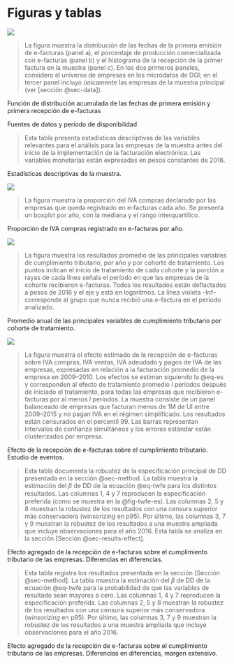 # Figuras y tablas {.unnumbered}

::: {#fig-adoption}

![](../../out/figures/fig1.png)

> \scriptsize \textbf{Notas:} La figura muestra la distribución de las fechas de la primera emisión de e-facturas (panel a), el porcentaje de producción comercializada con e-facturas (panel b) y el histograma de la recepción de la primer factura en la muestra (panel c). En los dos primeros paneles, considero el universo de empresas en los microdatos de DGI; en el tercer panel incluyo únicamente las empresas de la muestra principal (ver [sección @sec-data]).

Función de distribución acumulada de las fechas de primera emisión y primera recepción de e-facturas
:::

::: {#tbl-data}

\resizebox{\textwidth}{!}{\input{../../out/tables/available_data.tex}}

Fuentes de datos y período de disponibilidad
:::

::: {#tbl-sample-summary}

\input{../../out/tables/sample_summary.tex}

> \scriptsize \textbf{Notas:} Esta tabla presenta estadísticas descriptivas de las variables relevantes para el análisis para las empresas de la muestra antes del inicio de la implementación de la facturación electrónica. Las variables monetarias están expresadas en pesos constantes de 2016.

Estadísticas descriptivas de la muestra.
:::

::: {#fig-reception-intensity}

![](../../out/figures/reception_intensity.all.png)

> \scriptsize \textbf{Notas:} La figura muestra la proporción del IVA compras declarado por las empresas que queda registrado en e-facturas cada año. Se presenta un boxplot por año, con la mediana y el rango interquartílico.

Proporción de IVA compras registrado en e-facturas por año.
:::

::: {#fig-time-trends}

![](../../out/figures/time_trends.png)

> \scriptsize \textbf{Notas:} La figura muestra los resultados promedio de las principales variables de cumplimiento tributario, por año y por cohorte de tratamiento. Los puntos indican el inicio de tratamiento de cada cohorte y la porción a rayas de cada línea señala el período en que las empresas de la cohorte recibieron e-facturas. Todos los resultados están deflactados a pesos de 2016 y el eje y está en logaritmos. La línea violeta –Inf– corresponde al grupo que nunca recibió una e-factura en el período analizado.

Promedio anual de las principales variables de cumplimiento tributario por cohorte de tratamiento.
:::

::: {#fig-twfe-es}

![](../../out/figures/es.twfe.y.all.png)

> \scriptsize \textbf{Notas:} La figura muestra el efecto estimado de la recepción de e-facturas sobre IVA compras, IVA ventas, IVA adeudado y pagos de IVA de las empresas, expresadas en relación a la facturación promedio de la empresa en 2009–2010. Los efectos se estiman siguiendo la @eq-es y corresponden al efecto de tratamiento promedio $l$ períodos después de iniciado el tratamiento, para todas las empresas que recibieron e-facturas por al menos $l$ períodos. La muestra consiste de un panel balanceado de empresas que facturan menos de 1M de UI entre 2009–2015 y no pagan IVA en el régimen simplificado. Los resultados están censurados en el percentil 99. Las barras representan intervalos de confianza simultáneos y los errores estándar están clusterizados por empresa.

Efecto de la recepción de e-facturas sobre el cumplimiento tributario. Estudio de eventos.
:::

::: {#tbl-twfe-all}

\resizebox{\textwidth}{!}{\input{../../out/tables/twfe.y.all.overall_att.all.tex}}

> \scriptsize \textbf{Notas:} Esta tabla documenta la robustez de la especificación principal de DD presentada en la sección @sec-method. La tabla muestra la estimación del $\beta$ de DD de la ecuación @eq-twfe para los distintos resultados. Las columnas 1, 4 y 7 reproducen la especiﬁcación preferida (como se muestra en la @fig-twfe-es). Las columnas 2, 5 y 8 muestran la robustez de los resultados con una censura superior más conservadora (winsorizing en p95). Por último, las columnas 3, 7 y 9 muestran la robustez de los resultados a una muestra ampliada que incluye observaciones para el año 2016. Esta tabla se analiza en la sección [Sección @sec-results-effect]. 

Efecto agregado de la recepción de e-facturas sobre el cumplimiento tributario de las empresas. Diferencias en diferencias.
:::

::: {#tbl-twfe-ext}

\resizebox{\textwidth}{!}{\input{../../out/tables/twfe.y.all.overall_att.ext.tex}}

> \scriptsize \textbf{Notas:} Esta tabla registra los resultados presentada en la sección [Sección @sec-method]. La tabla muestra la estimación del $\beta$ de DD de la ecuación @eq-twfe para la probabilidad de que las variables de resultado sean mayores a cero. Las columnas 1, 4 y 7 reproducen la especificación preferida. Las columnas 2, 5 y 8 muestran la robustez de los resultados con una censura superior más conservadora (*winsorizing* en p95). Por último, las columnas 3, 7 y 9 muestran la robustez de los resultados a una muestra ampliada que incluye observaciones para el año 2016.

Efecto agregado de la recepción de e-facturas sobre el cumplimiento tributario de las empresas. Diferencias en diferencias, margen extensivo.
:::
